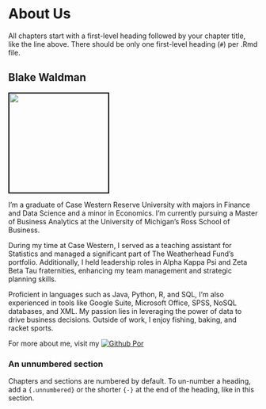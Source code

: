 # About Us

All chapters start with a first-level heading followed by your chapter title, like the line above. There should be only one first-level heading (`#`) per .Rmd file.

## Blake Waldman

<left>
<img src="Headshots/Blake_Picture.png" width="200" style="border:2px solid black;">
</left>

I'm a graduate of Case Western Reserve University with majors in Finance and Data Science and a minor in Economics. I'm currently pursuing a Master of Business Analytics at the University of Michigan's Ross School of Business.

During my time at Case Western, I served as a teaching assistant for Statistics and managed a significant part of The Weatherhead Fund's portfolio. Additionally, I held leadership roles in Alpha Kappa Psi and Zeta Beta Tau fraternities, enhancing my team management and strategic planning skills.

Proficient in languages such as Java, Python, R, and SQL, I'm also experienced in tools like Google Suite, Microsoft Office, SPSS, NoSQL databases, and XML. My passion lies in leveraging the power of data to drive business decisions. Outside of work, I enjoy fishing, baking, and racket sports.

For more about me, visit my [![Github Por](https://img.shields.io/badge/Github-333.svg?style=plastic&logo=Github&logoColor=white)](https://github.com/blakewaldman/) 


### An unnumbered section {-}

Chapters and sections are numbered by default. To un-number a heading, add a `{.unnumbered}` or the shorter `{-}` at the end of the heading, like in this section.
